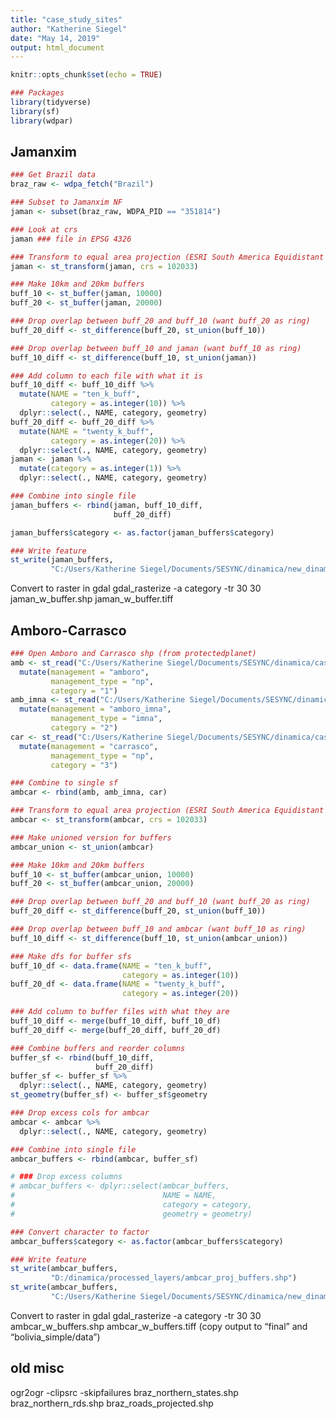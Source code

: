 ```yaml
---
title: "case_study_sites"
author: "Katherine Siegel"
date: "May 14, 2019"
output: html_document
---
```


```r
knitr::opts_chunk$set(echo = TRUE)

### Packages
library(tidyverse)
library(sf)
library(wdpar)
```

## Jamanxim
```r
### Get Brazil data
braz_raw <- wdpa_fetch("Brazil")

### Subset to Jamanxim NF
jaman <- subset(braz_raw, WDPA_PID == "351814")

### Look at crs
jaman ### file in EPSG 4326

### Transform to equal area projection (ESRI South America Equidistant Conic)
jaman <- st_transform(jaman, crs = 102033)

### Make 10km and 20km buffers
buff_10 <- st_buffer(jaman, 10000)
buff_20 <- st_buffer(jaman, 20000)

### Drop overlap between buff_20 and buff_10 (want buff_20 as ring)
buff_20_diff <- st_difference(buff_20, st_union(buff_10))

### Drop overlap between buff_10 and jaman (want buff_10 as ring)
buff_10_diff <- st_difference(buff_10, st_union(jaman))

### Add column to each file with what it is
buff_10_diff <- buff_10_diff %>%
  mutate(NAME = "ten_k_buff",
         category = as.integer(10)) %>%
  dplyr::select(., NAME, category, geometry)
buff_20_diff <- buff_20_diff %>%
  mutate(NAME = "twenty_k_buff",
         category = as.integer(20)) %>%
  dplyr::select(., NAME, category, geometry)
jaman <- jaman %>%
  mutate(category = as.integer(1)) %>%
  dplyr::select(., NAME, category, geometry)

### Combine into single file
jaman_buffers <- rbind(jaman, buff_10_diff,
                       buff_20_diff)

jaman_buffers$category <- as.factor(jaman_buffers$category)

### Write feature
st_write(jaman_buffers, 
         "C:/Users/Katherine Siegel/Documents/SESYNC/dinamica/new_dinamica_layers/brazil/jaman_w_buffer.shp")
```
Convert to raster in gdal
gdal_rasterize -a category -tr 30 30 jaman_w_buffer.shp jaman_w_buffer.tiff

## Amboro-Carrasco
```r
### Open Amboro and Carrasco shp (from protectedplanet)
amb <- st_read("C:/Users/Katherine Siegel/Documents/SESYNC/dinamica/case_study_shp/AmbCar/WDPA_Aug2019_protected_area_9779-shapefile-polygons.shp") %>%
  mutate(management = "amboro",
         management_type = "np",
         category = "1")
amb_imna <- st_read("C:/Users/Katherine Siegel/Documents/SESYNC/dinamica/case_study_shp/AmbCar/WDPA_Feb2020_protected_area_303887-shapefile-polygons.shp") %>%
  mutate(management = "amboro_imna",
         management_type = "imna",
         category = "2")
car <- st_read("C:/Users/Katherine Siegel/Documents/SESYNC/dinamica/case_study_shp/AmbCar/WDPA_Aug2019_protected_area_20037-shapefile-polygons.shp") %>%
  mutate(management = "carrasco",
         management_type = "np",
         category = "3")

### Combine to single sf
ambcar <- rbind(amb, amb_imna, car)

### Transform to equal area projection (ESRI South America Equidistant Conic)
ambcar <- st_transform(ambcar, crs = 102033)

### Make unioned version for buffers
ambcar_union <- st_union(ambcar)

### Make 10km and 20km buffers
buff_10 <- st_buffer(ambcar_union, 10000)
buff_20 <- st_buffer(ambcar_union, 20000)

### Drop overlap between buff_20 and buff_10 (want buff_20 as ring)
buff_20_diff <- st_difference(buff_20, st_union(buff_10))

### Drop overlap between buff_10 and ambcar (want buff_10 as ring)
buff_10_diff <- st_difference(buff_10, st_union(ambcar_union))

### Make dfs for buffer sfs
buff_10_df <- data.frame(NAME = "ten_k_buff",
                         category = as.integer(10))
buff_20_df <- data.frame(NAME = "twenty_k_buff",
                         category = as.integer(20))

### Add column to buffer files with what they are
buff_10_diff <- merge(buff_10_diff, buff_10_df)
buff_20_diff <- merge(buff_20_diff, buff_20_df)

### Combine buffers and reorder columns
buffer_sf <- rbind(buff_10_diff,
                   buff_20_diff)
buffer_sf <- buffer_sf %>%
  dplyr::select(., NAME, category, geometry)
st_geometry(buffer_sf) <- buffer_sf$geometry

### Drop excess cols for ambcar
ambcar <- ambcar %>%
  dplyr::select(., NAME, category, geometry)

### Combine into single file
ambcar_buffers <- rbind(ambcar, buffer_sf)

# ### Drop excess columns
# ambcar_buffers <- dplyr::select(ambcar_buffers,
#                                 NAME = NAME, 
#                                 category = category,
#                                 geometry = geometry)

### Convert character to factor
ambcar_buffers$category <- as.factor(ambcar_buffers$category)

### Write feature
st_write(ambcar_buffers, 
         "D:/dinamica/processed_layers/ambcar_proj_buffers.shp")
st_write(ambcar_buffers,
         "C:/Users/Katherine Siegel/Documents/SESYNC/dinamica/new_dinamica_layers/bolivia/ambcar_w_buffer.shp")
```

Convert to raster in gdal
gdal_rasterize -a category -tr 30 30 ambcar_w_buffers.shp ambcar_w_buffers.tiff 
(copy output to "final" and "bolivia_simple/data")

## old misc
ogr2ogr -clipsrc -skipfailures braz_northern_states.shp braz_northern_rds.shp braz_roads_projected.shp

